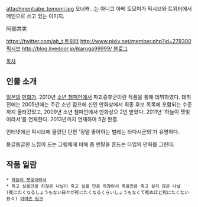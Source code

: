 attachment:abe_tomomi.jpg
오너캐...는 아니고 아베 토모미가 픽시브와 트위터에서 메인으로 쓰고 있는 이미지.

阿部共実

[[https://twitter.com/ab_t 트위터]]
[[http://www.pixiv.net/member.php?id=278300 픽시브]]
[[http://blog.livedoor.jp/ikaruga99999/ 블로그]]

[[목차]]

== 인물 소개 ==
[[일본]]의 [[만화가]]. 2010년 [[소년 챔피언]]에서 파괴증후군이란 작품을 통해 데뷔하였다. 데뷔 전에는 2005년에는 주간 소년 점프에 신인 만화상에서 최종 후보 목록에 포함되는 수준까지 올라갔었고, 2009년 소년 챔피언에서 만화상으 2번 받았다. 2011년 '하늘이 잿빛이라서'를 연재한다. 2013년까지 연재하여 5권 완결.

인터넷에선 픽시브에 올렸던 단편 '정말 좋아하는 벌레는 타다시군의'가 유명하다. 

둥글둥글한 느낌이 드는 그림체에 비해 좀 멘탈을 흔드는 타입의 만화를 그린다. 

== 작품 일람 ==
 * [[하늘이 잿빛이라서]] 
 * 죽고 싶을만큼 하찮은 나날이 죽고 싶을 만큼 하찮아서 죽을만큼 죽고 싶지 않은 나날
 (死にたくなるしょうもない日々が死にたくなるくらいしょうもなくて死ぬほど死にたくない日々) [http://www.amazon.co.jp/%E6%AD%BB%E3%81%AB%E3%81%9F%E3%81%8F%E3%81%AA%E3%82%8B%E3%81%97%E3%82%87%E3%81%86%E3%82%82%E3%81%AA%E3%81%84%E6%97%A5%E3%80%85%E3%81%8C%E6%AD%BB%E3%81%AB%E3%81%9F%E3%81%8F%E3%81%AA%E3%82%8B%E3%81%8F%E3%82%89%E3%81%84%E3%81%97%E3%82%87%E3%81%86%E3%82%82%E3%81%AA%E3%81%8F%E3%81%A6%E6%AD%BB%E3%81%AC%E3%81%BB%E3%81%A9%E6%AD%BB%E3%81%AB%E3%81%9F%E3%81%8F%E3%81%AA%E3%81%84%E6%97%A5%E3%80%85-1-%E5%B0%91%E5%B9%B4%E3%83%81%E3%83%A3%E3%83%B3%E3%83%94%E3%82%AA%E3%83%B3%E3%83%BB%E3%82%B3%E3%83%9F%E3%83%83%E3%82%AF%E3%82%B9%E3%83%BB%E3%82%BF%E3%83%83%E3%83%97-%E9%98%BF%E9%83%A8%E5%85%B1%E5%AE%9F/dp/4253130690/ref=la_B00IP72MLK_1_1?s=books&ie=UTF8&qid=1425727965&sr=1-1 아마존 링크]



